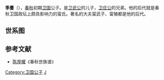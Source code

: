 '''季亹'''（{{bd|？||？||catIdx=J}}），[[春秋|春秋]]初期[[卫国|卫国]]公子。是[[卫武公|卫武公]]的儿子，[[卫庄公|卫庄公]]的兄弟。他的后代就是春秋卫国政坛上颇具影响力的甯氏。著名的大夫甯武子、甯殖都是他的后代。

==世系图==
<center>
{{familytree/start}}
{{familytree | Jw |Jw=季亹}}
{{familytree | |!|}}
{{familytree | Mo |Mo=宁顷叔}}
{{familytree | |!|}}
{{familytree | Gu |Gu=[[甯跪|甯跪]]}}
{{familytree | |!|}}
{{familytree | Mz |Mz=[[穆仲静|穆仲静]]}}
{{familytree | |!|}}
{{familytree | Zh |Zh=[[宁庄子|宁庄子]]宁速}}
{{familytree | |!|}}
{{familytree | Wu |Wu=[[宁武子|宁武子]]宁俞}}
{{familytree | |!|}}
{{familytree | Xi |Xi=[[宁成子|宁成子]]宁相}}
{{familytree | |!|}}
{{familytree | Hu |Hu=[[宁惠子|宁惠子]]宁殖}}
{{familytree | |!|}}
{{familytree | Xi |Xi=[[宁悼子|宁悼子]]宁喜}}
{{familytree/end}}
</center>

==参考文献==
*[[陈厚耀|陈厚耀]]《春秋世族谱》

[[Category:卫国公子|Category:卫国公子]]
[[Category:姬姓|J]]